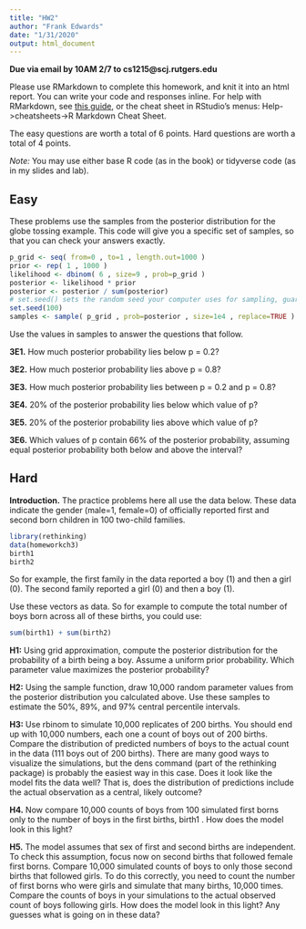---
title: "HW2"
author: "Frank Edwards"
date: "1/31/2020"
output: html_document
---

**Due via email by 10AM 2/7 to cs1215@scj.rutgers.edu**

Please use RMarkdown to complete this homework, and knit it into an html report. You can write your code and responses inline. For help with RMarkdown, see [this guide](https://rmarkdown.rstudio.com/lesson-1.html), or the cheat sheet in RStudio's menus: Help->cheatsheets->R Markdown Cheat Sheet.

The easy questions are worth a total of 6 points. Hard questions are worth a total of 4 points.

*Note:* You may use either base R code (as in the book) or tidyverse code (as in my slides and lab).

## Easy

These problems use the samples from the posterior distribution for the globe tossing example.
This code will give you a specific set of samples, so that you can check your answers exactly.

```{r}
p_grid <- seq( from=0 , to=1 , length.out=1000 )
prior <- rep( 1 , 1000 )
likelihood <- dbinom( 6 , size=9 , prob=p_grid )
posterior <- likelihood * prior
posterior <- posterior / sum(posterior)
# set.seed() sets the random seed your computer uses for sampling, guaranteeing the same results
set.seed(100) 
samples <- sample( p_grid , prob=posterior , size=1e4 , replace=TRUE )
```

Use the values in samples to answer the questions that follow.

**3E1.** How much posterior probability lies below p = 0.2?

**3E2.** How much posterior probability lies above p = 0.8?

**3E3.** How much posterior probability lies between p = 0.2 and p = 0.8?

**3E4.** 20% of the posterior probability lies below which value of p?

**3E5.** 20% of the posterior probability lies above which value of p?

**3E6.** Which values of p contain 66% of the posterior probability, assuming equal posterior probability both below and above the interval?

## Hard

**Introduction.** The practice problems here all use the data below. These data indicate the gender (male=1, female=0) of officially reported first and second born children in 100 two-child families.

```{r message = F}
library(rethinking)
data(homeworkch3)
birth1
birth2
```

So for example, the first family in the data reported a boy (1) and then a girl (0). The second family reported a girl (0) and then a boy (1).

Use these vectors as data. So for example to compute the total number of boys born across all of these births, you could use:

```{r}
sum(birth1) + sum(birth2)
```

**H1:** Using grid approximation, compute the posterior distribution for the probability of a birth being a boy. Assume a uniform prior probability. Which parameter value maximizes the posterior probability?

**H2:** Using the sample function, draw 10,000 random parameter values from the posterior distribution you calculated above. Use these samples to estimate the 50%, 89%, and 97% central percentile intervals.

**H3:** Use rbinom to simulate 10,000 replicates of 200 births. You should end up with 10,000 numbers, each one a count of boys out of 200 births. Compare the distribution of predicted numbers of boys to the actual count in the data (111 boys out of 200 births). There are many good ways to visualize the simulations, but the dens command (part of the rethinking package) is probably the easiest way in this case. Does it look like the model fits the data well? That is, does the distribution of predictions include the actual observation as a central, likely outcome?

**H4.** Now compare 10,000 counts of boys from 100 simulated first borns only to the number of boys in the first births, birth1 . How does the model look in this light?

**H5.** The model assumes that sex of first and second births are independent. To check this assumption, focus now on second births that followed female first borns. Compare 10,000 simulated counts of boys to only those second births that followed girls. To do this correctly, you need to count the number of first borns who were girls and simulate that many births, 10,000 times. Compare the counts of boys in your simulations to the actual observed count of boys following girls. How does the model look in this light? Any guesses what is going on in these data?
